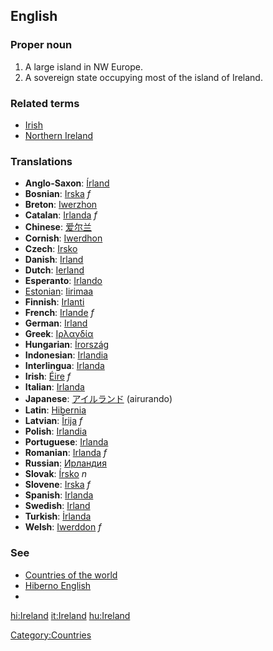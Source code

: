 ==English==
===Proper noun===
# A large island in NW Europe.
# A sovereign state occupying most of the island of Ireland.

===Related terms===
*[[Irish]]
*[[Northern Ireland]]

===Translations===
*'''Anglo-Saxon''': [[Írland]]
*'''Bosnian''': [[Irska]] ''f''
*'''Breton''': [[Iwerzhon]]
*'''Catalan''': [[Irlanda]] ''f''
*'''Chinese''': [[爱尔兰]]
*'''Cornish''': [[Iwerdhon]]
*'''Czech''': [[Irsko]]
*'''Danish''': [[Irland]]
*'''Dutch''': [[Ierland]]
*'''Esperanto''': [[Irlando]]
*[[Estonian]]: [[Iirimaa]]
*'''Finnish''': [[Irlanti]]
*'''French''': [[Irlande]] ''f''
*'''German''': [[Irland]]
*'''Greek''': [[Ιρλανδία]]
*'''Hungarian''': [[Írország]]
*'''Indonesian''': [[Irlandia]]
*'''Interlingua''': [[Irlanda]]
*'''Irish''': [[Éire]] ''f''
*'''Italian''': [[Irlanda]]
*'''Japanese''': [[アイルランド]] (airurando)
*'''Latin''': [[Hibernia]]
*'''Latvian''': [[Īrija]] ''f''
*'''Polish''': [[Irlandia]]
*'''Portuguese''': [[Irlanda]]
*'''Romanian''': [[Irlanda]] ''f''
*'''Russian''': [[Ирландия]]
*'''Slovak''': [[Írsko]] ''n''
*'''Slovene''': [[Irska]] ''f''
*'''Spanish''': [[Irlanda]]
*'''Swedish''': [[Irland]]
*'''Turkish''': [[İrlanda]]
*'''Welsh''': [[Iwerddon]] ''f''

===See===
*[[Countries of the world]]
*[[Hiberno English]]
*[[Category:Countries]]

[[hi:Ireland]]
[[it:Ireland]]
[[hu:Ireland]]